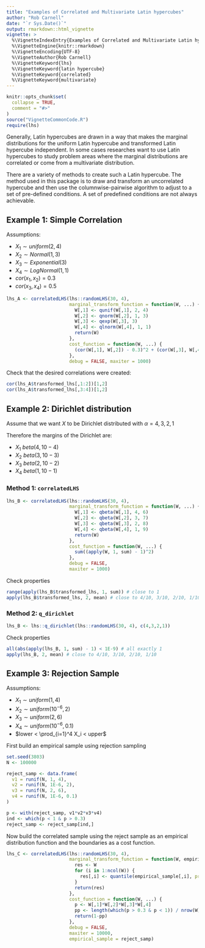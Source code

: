 ```yaml
---
title: "Examples of Correlated and Multivariate Latin hypercubes"
author: "Rob Carnell"
date: "`r Sys.Date()`"
output: rmarkdown::html_vignette
vignette: >
  %\VignetteIndexEntry{Examples of Correlated and Multivariate Latin hypercubes}
  %\VignetteEngine{knitr::rmarkdown}
  %\VignetteEncoding{UTF-8}
  %\VignetteAuthor{Rob Carnell}
  %\VignetteKeyword{lhs}
  %\VignetteKeyword{latin hypercube}
  %\VignetteKeyword{correlated}
  %\VignetteKeyword{multivariate}
---
```


```r
knitr::opts_chunk$set(
  collapse = TRUE,
  comment = "#>"
)
source("VignetteCommonCode.R")
require(lhs)
```

Generally, Latin hypercubes are drawn in a way that makes the marginal distributions
for the uniform Latin hypercube and transformed Latin hypercube independent.  In
some cases researches want to use Latin hypercubes to study problem areas where
the marginal distributions are correlated or come from a multivariate distribution.

There are a variety of methods to create such a Latin hypercube.  The method used 
in this package is to draw and transform an uncorrelated hypercube and then
use the columnwise-pairwise algorithm to adjust to a set of pre-defined conditions.
A set of predefined conditions are not always achievable.

## Example 1: Simple Correlation

Assumptions:

- $X_1 \sim uniform(2, 4)$
- $X_2 \sim Normal(1, 3)$
- $X_3 \sim Exponential(3)$
- $X_4 \sim LogNormal(1, 1)$
- $cor(x_1, x_2) = 0.3$
- $cor(x_3, x_4) = 0.5$

```r
lhs_A <- correlatedLHS(lhs::randomLHS(30, 4),
                       marginal_transform_function = function(W, ...) {
                         W[,1] <- qunif(W[,1], 2, 4)
                         W[,2] <- qnorm(W[,2], 1, 3)
                         W[,3] <- qexp(W[,3], 3)
                         W[,4] <- qlnorm(W[,4], 1, 1)
                         return(W)
                       },
                       cost_function = function(W, ...) {
                         (cor(W[,1], W[,2]) - 0.3)^2 + (cor(W[,3], W[,4]) - 0.5)^2
                       },
                       debug = FALSE, maxiter = 1000)
```

Check that the desired correlations were created:

```r
cor(lhs_A$transformed_lhs[,1:2])[1,2]
cor(lhs_A$transformed_lhs[,3:4])[1,2]
```

## Example 2: Dirichlet distribution

Assume that we want $X$ to be Dirichlet distributed with $\alpha = 4,3,2,1$

Therefore the margins of the Dirichlet are:

- $X_1 ~ beta(4, 10-4)$
- $X_2 ~ beta(3, 10-3)$
- $X_3 ~ beta(2, 10-2)$
- $X_4 ~ beta(1, 10-1)$

### Method 1: `correlatedLHS`

```r
lhs_B <- correlatedLHS(lhs::randomLHS(30, 4),
                       marginal_transform_function = function(W, ...) {
                         W[,1] <- qbeta(W[,1], 4, 6)
                         W[,2] <- qbeta(W[,2], 3, 7)
                         W[,3] <- qbeta(W[,3], 2, 8)
                         W[,4] <- qbeta(W[,4], 1, 9)
                         return(W)
                       },
                       cost_function = function(W, ...) {
                         sum((apply(W, 1, sum) - 1)^2)
                       },
                       debug = FALSE,
                       maxiter = 1000)
```

Check properties

```r
range(apply(lhs_B$transformed_lhs, 1, sum)) # close to 1
apply(lhs_B$transformed_lhs, 2, mean) # close to 4/10, 3/10, 2/10, 1/10
```

### Method 2: `q_dirichlet`

```r
lhs_B <- lhs::q_dirichlet(lhs::randomLHS(30, 4), c(4,3,2,1))
```

Check properties

```r
all(abs(apply(lhs_B, 1, sum) - 1) < 1E-9) # all exactly 1
apply(lhs_B, 2, mean) # close to 4/10, 3/10, 2/10, 1/10
```

## Example 3: Rejection Sample 

Assumptions:

- $X_1 \sim uniform(1, 4)$
- $X_2 \sim uniform(10^{-6}, 2)$
- $X_3 \sim uniform(2, 6)$
- $X_4 \sim uniform(10^{-6}, 0.1)$
- $lower < \prod_{i=1}^4 X_i < upper$

First build an empirical sample using rejection sampling

```r
set.seed(3803)
N <- 100000

reject_samp <- data.frame(
  v1 = runif(N, 1, 4),
  v2 = runif(N, 1E-6, 2),
  v3 = runif(N, 2, 6),
  v4 = runif(N, 1E-6, 0.1)
)

p <- with(reject_samp, v1*v2*v3*v4)
ind <- which(p < 1 & p > 0.3)
reject_samp <- reject_samp[ind,]
```

Now build the correlated sample using the reject sample as an empirical
distribution function and the boundaries as a cost function.

```r
lhs_C <- correlatedLHS(lhs::randomLHS(30, 4),
                       marginal_transform_function = function(W, empirical_sample, ...) {
                         res <- W
                         for (i in 1:ncol(W)) {
                           res[,i] <- quantile(empirical_sample[,i], probs = W[,i])
                         }
                         return(res)
                       },
                       cost_function = function(W, ...) {
                         p <- W[,1]*W[,2]*W[,3]*W[,4]
                         pp <- length(which(p > 0.3 & p < 1)) / nrow(W)
                         return(1-pp)
                       },
                       debug = FALSE,
                       maxiter = 10000,
                       empirical_sample = reject_samp)
```

